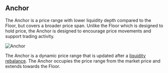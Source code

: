 
## Anchor
The Anchor is a price range with lower liquidity depth compared to the Floor, but covers a broader price span. Unlike the Floor which is designed to hold price, the Anchor is designed to encourage price movements and support trading activity. 

![Anchor](/assets/anchor.png)

The Anchor is a dynamic price range that is updated after a [liquidity rebalance](/concepts/market_making#rebalancing-liquidity). The Anchor occupies the price range from the market price and extends towards the Floor.
